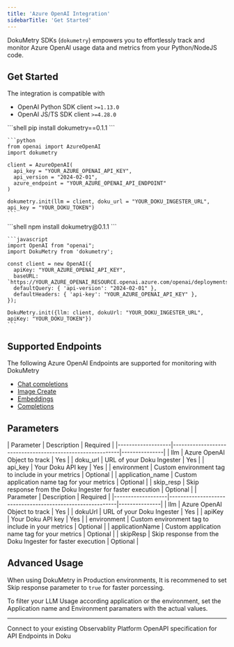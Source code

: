 ```yaml
---
title: 'Azure OpenAI Integration'
sidebarTitle: 'Get Started'
---
```


DokuMetry SDKs (`dokumetry`) empowers you to effortlessly track and monitor Azure OpenAI usage data and metrics from your Python/NodeJS code. 

## Get Started 

The integration is compatible with  
- OpenAI Python SDK client `>=1.13.0` 
- OpenAI JS/TS SDK client `>=4.28.0`

<Tabs>
  <Tab title="Python">
    ```shell
    pip install dokumetry==0.1.1
    ```

    ```python
    from openai import AzureOpenAI
    import dokumetry

    client = AzureOpenAI(
      api_key = "YOUR_AZURE_OPENAI_API_KEY",  
      api_version = "2024-02-01",
      azure_endpoint = "YOUR_AZURE_OPENAI_API_ENDPOINT"
    )

    dokumetry.init(llm = client, doku_url = "YOUR_DOKU_INGESTER_URL", api_key = "YOUR_DOKU_TOKEN")
    ```
  </Tab>
  <Tab title="Javascript">
    ```shell
    npm install dokumetry@0.1.1
    ```

    ```javascript
    import OpenAI from "openai";
    import DokuMetry from 'dokumetry';

    const client = new OpenAI({
      apiKey: "YOUR_AZURE_OPENAI_API_KEY",
      baseURL: `https://YOUR_AZURE_OPENAI_RESOURCE.openai.azure.com/openai/deployments/YOUR_AZURE_OPENAI_DEPLOYMENT`,
      defaultQuery: { 'api-version': "2024-02-01" },
      defaultHeaders: { 'api-key': "YOUR_AZURE_OPENAI_API_KEY" },
    });

    DokuMetry.init({llm: client, dokuUrl: "YOUR_DOKU_INGESTER_URL", apiKey: "YOUR_DOKU_TOKEN"})
    ```
  </Tab>
</Tabs>

## Supported Endpoints

The following Azure OpenAI Endpoints are supported for monitoring with DokuMetry

- [Chat completions](/0.1/integrations/azure-openai/examples/chat)
- [Image Create](/0.1/integrations/azure-openai/examples/image#create-image)
- [Embeddings](/0.1/integrations/azure-openai/examples/embeddings)
- [Completions](/0.1/integrations/azure-openai/examples/completions)

## Parameters

<Tabs>
  <Tab title="Python">
  | Parameter         | Description                                               | Required      |
  |-------------------|-----------------------------------------------------------|---------------|
  | llm               | Azure OpenAI Object to track                                    | Yes           |
  | doku_url          | URL of your Doku Ingester                                 | Yes           |
  | api_key           | Your Doku API key                                         | Yes           |
  | environment       | Custom environment tag to include in your metrics         | Optional      |
  | application_name  | Custom application name tag for your metrics              | Optional      |
  | skip_resp         | Skip response from the Doku Ingester for faster execution | Optional      |
  </Tab>
  <Tab title="NodeJS">
  | Parameter         | Description                                               | Required      |
  |-------------------|-----------------------------------------------------------|---------------|
  | llm               | Azure OpenAI Object to track                                    | Yes           |
  | dokuUrl           | URL of your Doku Ingester                                 | Yes           |
  | apiKey            | Your Doku API key                                         | Yes           |
  | environment       | Custom environment tag to include in your metrics         | Optional      |
  | applicationName   | Custom application name tag for your metrics              | Optional      |
  | skipResp          | Skip response from the Doku Ingester for faster execution | Optional      |
  </Tab>
</Tabs>

## Advanced Usage
When using DokuMetry in Production environments, It is recommened to set Skip response parameter to `true` for faster porcessing. 

To filter your LLM Usage according application or the environment, set the Application name and Environment paramaters with the actual values.

---

<CardGroup cols={2}>
<Card title="Connections" href="/0.1/connections/intro" icon='link'>
Connect to your existing Observablity Platform
</Card>
<Card title="API Reference" href="/0.1/api-reference/introduction" icon='code'>
OpenAPI specification for API Endpoints in Doku 
</Card>
</CardGroup>